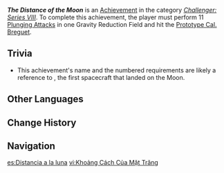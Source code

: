 {{Achievement Infobox
|id           = 82181
|order id     = 2180
|category     = Challenger: Series VIII
|description  = Complete 11 [[Plunging Attack]]s in a single Gravity Reduction Field, hitting an [[Experimental Field Generator]].
|requirements = 
|primogems    = 5
|tracking     = 
|topic        = Plunging Attack; Prototype Cal. Breguet
|hidden       = 
}}
'''''The Distance of the Moon''''' is an [[Achievement]] in the category ''[[Challenger: Series VIII]]''. To complete this achievement, the player must perform 11 [[Plunging Attack]]s in one Gravity Reduction Field and hit the [[Prototype Cal. Breguet]].
<!--
==Gameplay Notes==

==Gallery==
{{Preview
|size=300px
|file=
|caption=
}}
-->
==Trivia==
* This achievement's name and the numbered requirements are likely a reference to {{w|Apollo 11}}, the first spacecraft that landed on the Moon.
<!--
==Video Guides==
{{EVT
|video1   = 
|caption1 = 
}}
-->
==Other Languages==
{{Other Languages
|en      = The Distance of the Moon
|zhs     = 月亮的距离
|zhs_rm  = Yuèliang de Jùlí
|zht     = 月亮的距離
|zht_rm  = Yuèliàng de Jùlí
|zh_tl   = The Distance of the Moon
|ja      = The Distance to the Moon
|ko      = 달과의 거리
|ko_rm   = 
|ko_tl   = 
|es      = Distancia a la luna
|es_tl   = Distance to the Moon
|fr      = Distance jusqu'à la lune
|fr_tl   = Distance to the Moon
|ru      = Один шаг для путешественника
|ru_tl   = One Step for the Traveler
|th      = ระยะทางถึงดวงจันทร์
|th_rm   = 
|th_tl   = 
|vi      = Khoảng Cách Của Mặt Trăng
|vi_tl   = 
|de      = Die Entfernung des Mondes
|de_tl   = The Distance of the Moon
|id      = Jarak ke Bulan
|id_tl   = Distance to the Moon
|pt      = A Distância até a Lua
|pt_tl   = 
|tr      = Ayın Uzaklığı
|tr_tl   = The Moon's Distance
|it      = La distanza fino alla luna
|it_tl   = 
}}

==Change History==
{{Change History|4.1}}
<!--
==References==
{{Reflist}}
-->
==Navigation==
{{Achievement Navbox}}

[[es:Distancia a la luna]]
[[vi:Khoảng Cách Của Mặt Trăng]]